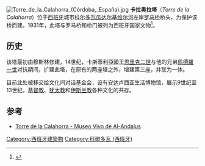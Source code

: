 [[File:Torre_de_la_Calahorra_(Córdoba,_España).jpg|right]]
'''卡拉奥拉塔'''（''Torre de la Calahorra''）位于[[西班牙|西班牙]]城市[[科尔多瓦_(西班牙)|科尔多瓦]][[瓜达尔基维尔河|瓜达尔基维尔河]]左岸[[罗马桥_(科尔多瓦)|罗马桥]]桥头，为保护该桥而建。1931年，此塔与罗马桥和桥门被列为西班牙国家文物<ref>{{cite web | url=http://www.mcu.es/bienes/cargarFiltroBienesInmuebles.do?layout=bienesInmuebles&cache=init&language=es | title=Base de datos de bienes inmuebles inscritos en el Registro de Bienes de Interés Cultural (buscar escribiendo "Puerta y la Calahorra" en el campo "General") | accessdate=2011-07-31 | author= | date= | work=[http://www.mcu.es/ 西班牙文化部官方网站] | archive-date=2019-12-17 | archive-url=https://web.archive.org/web/20191217020856/http://www.mcu.es/bienes/cargarFiltroBienesInmuebles.do?layout=bienesInmuebles&cache=init&language=es | dead-url=no }}</ref>。

==历史==
该塔最初由穆斯林修建，14世纪，卡斯蒂利亞國王[[恩里克二世_(卡斯蒂利亞)|恩里克二世]]与他的兄弟[[佩德羅一世_(卡斯蒂利亞)|佩德羅一世]]对抗期间，扩建此塔，在原有的两座塔之外，增建第三座，并联为一体。

目前此处被移交给文化间对话基金会，设有安达卢西亚生活博物馆，展示9世纪至13世纪，[[基督教|基督教]]、[[犹太教|犹太教]]和[[伊斯兰教|伊斯兰教]]各种文化的共存。

==参考==
<references/>
{{commonscat|Calahorra Tower, Córdoba}}
* [http://www.torrecalahorra.com/ Torre de la Calahorra - Museo Vivo de Al-Andalus]{{Wayback|url=http://www.torrecalahorra.com/ |date=20110207191453 }}
{{coord|37.875643|-4.776632|type:landmark}}

[[Category:西班牙建築物|Category:西班牙建築物]]
[[Category:科爾多瓦_(西班牙)|Category:科爾多瓦 (西班牙)]]